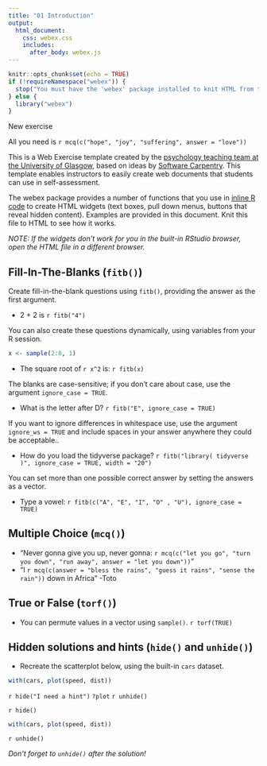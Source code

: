 ```yaml
---
title: "01 Introduction"
output:
  html_document:
    css: webex.css
    includes:
      after_body: webex.js
---
```


```r
knitr::opts_chunk$set(echo = TRUE)
if (!requireNamespace("webex")) {
  stop("You must have the 'webex' package installed to knit HTML from this template.\n   devtools::install_github(\"dalejbarr/webex\")")
} else {
  library("webex")
}
```

New exercise

All you need is `r mcq(c("hope", "joy", "suffering", answer = "love"))`

This is a Web Exercise template created by the [psychology teaching team at the University of Glasgow](http://www.psy.gla.ac.ukUniversity of Glasgow), based on ideas by [Software Carpentry](https://software-carpentry.org/lessons/). This template enables instructors to easily create web documents that students can use in self-assessment.

The webex package provides a number of functions that you use in [inline R code](https://www.rstudio.com/wp-content/uploads/2016/03/rmarkdown-cheatsheet-2.0.pdf) to create HTML widgets (text boxes, pull down menus, buttons that reveal hidden content). Examples are provided in this document. Knit this file to HTML to see how it works.

*NOTE: If the widgets don't work for you in the built-in RStudio browser, open the HTML file in a different browser.*

## Fill-In-The-Blanks (`fitb()`)

Create fill-in-the-blank questions using `fitb()`, providing the answer as the first argument.

- 2 + 2 is `r fitb("4")`

You can also create these questions dynamically, using variables from your R session.

```r
x <- sample(2:8, 1)
```

- The square root of `r x^2` is: `r fitb(x)`

The blanks are case-sensitive; if you don't care about case, use the argument `ignore_case = TRUE`.

- What is the letter after D? `r fitb("E", ignore_case = TRUE)`

If you want to ignore differences in whitespace use, use the argument `ignore_ws = TRUE` and include spaces in your answer anywhere they could be acceptable..

- How do you load the tidyverse package? `r fitb("library( tidyverse )", ignore_case = TRUE, width = "20")`

You can set more than one possible correct answer by setting the answers as a vector.

- Type a vowel: `r fitb(c("A", "E", "I", "O" , "U"), ignore_case = TRUE)`

## Multiple Choice (`mcq()`)

- "Never gonna give you up, never gonna: `r mcq(c("let you go", "turn you down", "run away", answer = "let you down"))`"
- "I `r mcq(c(answer = "bless the rains", "guess it rains", "sense the rain"))` down in Africa" -Toto

## True or False (`torf()`)

- You can permute values in a vector using `sample()`. `r torf(TRUE)`

## Hidden solutions and hints (`hide()` and `unhide()`)

- Recreate the scatterplot below, using the built-in `cars` dataset.

```r
with(cars, plot(speed, dist))
```

`r hide("I need a hint")`
`?plot`
`r unhide()`

`r hide()`
```r
with(cars, plot(speed, dist))
```
`r unhide()`

*Don't forget to `unhide()` after the solution!*
